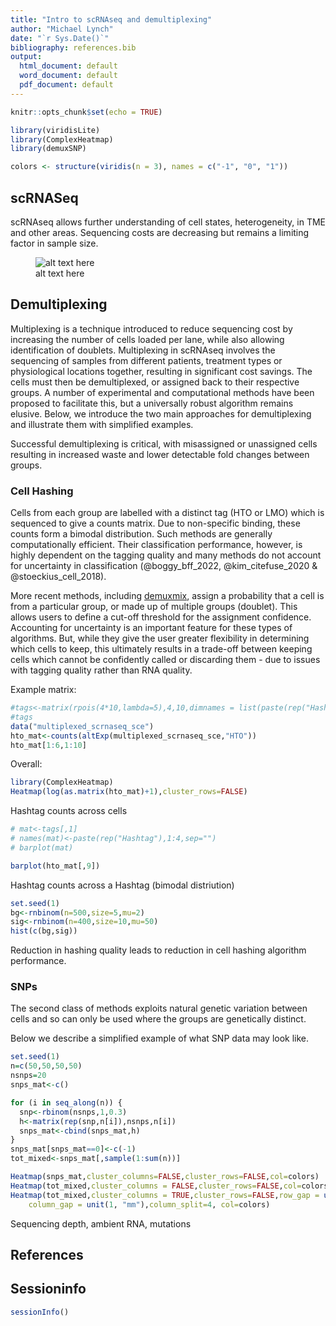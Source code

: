 ```yaml
---
title: "Intro to scRNAseq and demultiplexing"
author: "Michael Lynch"
date: "`r Sys.Date()`"
bibliography: references.bib
output:
  html_document: default
  word_document: default
  pdf_document: default
---
```



```r
knitr::opts_chunk$set(echo = TRUE)
```


````r

library(viridisLite)
library(ComplexHeatmap)
library(demuxSNP)

````

```r
colors <- structure(viridis(n = 3), names = c("-1", "0", "1"))
```


## scRNASeq

scRNAseq allows further understanding of cell states, heterogeneity, in TME and other areas.
Sequencing costs are decreasing but remains a limiting factor in sample size.

![alt text here \label{labelx}](./images/scrnaseq.png)

## Demultiplexing

Multiplexing is a technique introduced to reduce sequencing cost by increasing the number of cells loaded per lane, while also allowing identification of doublets.
Multiplexing in scRNAseq involves the sequencing of samples from different
patients, treatment types or physiological locations together, resulting in
significant cost savings. The cells must then be demultiplexed, or assigned back
to their respective groups. A number of experimental and computational methods
have been proposed to facilitate this, but a universally robust algorithm
remains elusive. Below, we introduce the two main approaches for demultiplexing and illustrate them with simplified examples.

Successful demultiplexing is critical, with misassigned or unassigned cells resulting in increased waste and lower detectable fold changes between groups.

### Cell Hashing

Cells from each group are labelled with a distinct tag (HTO or LMO) which is
sequenced to give a counts matrix. Due to non-specific binding, these counts
form a bimodal distribution. Such methods are generally computationally
efficient. Their classification performance, however, is highly dependent on the
tagging quality and many methods do not account for uncertainty in
classification (@boggy_bff_2022, @kim_citefuse_2020 & @stoeckius_cell_2018).

More recent methods, including
[demuxmix](https://bioconductor.org/packages/release/bioc/html/demuxmix.html),
assign a probability that a cell is from a particular group, or made up of
multiple groups (doublet). This allows users to define a cut-off threshold for
the assignment confidence. Accounting for uncertainty is an important feature
for these types of algorithms. But, while they give the user greater flexibility
in determining which cells to keep, this ultimately results in a trade-off
between keeping cells which cannot be confidently called or discarding them -
due to issues with tagging quality rather than RNA quality.

Example matrix:

````r

#tags<-matrix(rpois(4*10,lambda=5),4,10,dimnames = list(paste(rep("Hashtag",4),1:4,sep=""),paste(rep("Cell"),1:10,sep="")))
#tags
data("multiplexed_scrnaseq_sce")
hto_mat<-counts(altExp(multiplexed_scrnaseq_sce,"HTO"))
hto_mat[1:6,1:10]
````


Overall:

````r

library(ComplexHeatmap)
Heatmap(log(as.matrix(hto_mat)+1),cluster_rows=FALSE)

````

Hashtag counts across cells

````r

# mat<-tags[,1]
# names(mat)<-paste(rep("Hashtag"),1:4,sep="")
# barplot(mat)

barplot(hto_mat[,9])


````



Hashtag counts across a Hashtag (bimodal distriution)

````r
set.seed(1)
bg<-rnbinom(n=500,size=5,mu=2)
sig<-rnbinom(n=400,size=10,mu=50)
hist(c(bg,sig))

````

Reduction in hashing quality leads to reduction in cell hashing algorithm performance.

### SNPs

The second class of methods exploits natural genetic variation between cells and
so can only be used where the groups are genetically distinct. 

Below we describe  a simplified example of what SNP data may look like.

````r
set.seed(1)
n=c(50,50,50,50)
nsnps=20
snps_mat<-c()

for (i in seq_along(n)) {
  snp<-rbinom(nsnps,1,0.3)
  h<-matrix(rep(snp,n[i]),nsnps,n[i])
  snps_mat<-cbind(snps_mat,h)
}
snps_mat[snps_mat==0]<-c(-1)
tot_mixed<-snps_mat[,sample(1:sum(n))]

Heatmap(snps_mat,cluster_columns=FALSE,cluster_rows=FALSE,col=colors)
Heatmap(tot_mixed,cluster_columns = FALSE,cluster_rows=FALSE,col=colors)
Heatmap(tot_mixed,cluster_columns = TRUE,cluster_rows=FALSE,row_gap = unit(1, "mm"),
    column_gap = unit(1, "mm"),column_split=4, col=colors)

````



Sequencing depth, ambient RNA, mutations


## References



## Sessioninfo

````r

sessionInfo()

````
